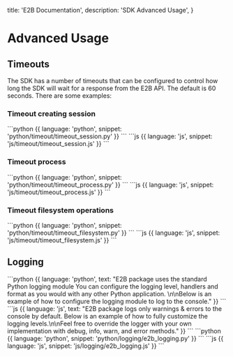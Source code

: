   title: 'E2B Documentation',
  description: 'SDK Advanced Usage',
}

# Advanced Usage

## Timeouts

The SDK has a number of timeouts that can be configured to control how long the SDK will wait for a response from the E2B API. The default is 60 seconds.
There are some examples:

### Timeout creating session

<CodeGroup>
```python {{ language: 'python', snippet: 'python/timeout/timeout_session.py' }}
```
```js {{ language: 'js', snippet: 'js/timeout/timeout_session.js' }}
```
</CodeGroup>

### Timeout process
<CodeGroup>
```python {{ language: 'python', snippet: 'python/timeout/timeout_process.py' }}
```
```js {{ language: 'js', snippet: 'js/timeout/timeout_process.js' }}
```
</CodeGroup>

### Timeout filesystem operations

<CodeGroup>
```python {{ language: 'python', snippet: 'python/timeout/timeout_filesystem.py' }}
```
```js {{ language: 'js', snippet: 'js/timeout/timeout_filesystem.js' }}
```
</CodeGroup>

## Logging

<LanguageSpecificText>
  ```python {{ language: 'python', text: "E2B package uses the standard Python logging module You can configure the logging level, handlers and format as you would with any other Python application. \n\nBelow is an example of how to configure the logging module to log to the console." }}
  ```
  ```js {{ language: 'js', text: "E2B package logs only warnings & errors to the console by default. Below is an example of how to fully customize the logging levels.\n\nFeel free to override the logger with your own implementation with debug, info, warn, and error methods." }}
  ```
</LanguageSpecificText>


<CodeGroup>
  ```python {{ language: 'python', snippet: 'python/logging/e2b_logging.py' }}
  ```
  ```js {{ language: 'js', snippet: 'js/logging/e2b_logging.js' }}
  ```
</CodeGroup>
